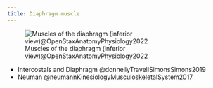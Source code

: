```yaml
---
title: Diaphragm muscle
---
```



![Muscles of the diaphragm (inferior view)@OpenStaxAnatomyPhysiology2022](/The Archive/Images/OpenStax Anatomy and Physiology 2e/fig11.17 Muscles of the Diaphragm.jpeg){#fig-openstax-fig11.17}

::: {.callout title="Reading list"}

- Intercostals and Diaphragm @donnellyTravellSimonsSimons2019
- Neuman @neumannKinesiologyMusculoskeletalSystem2017

:::
